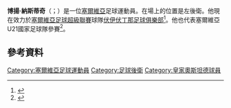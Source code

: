 {{Infobox football biography
| name= Bojan Nastić
| image= 
| fullname = Bojan Nastić
| birth_date  = {{birth date and age|df=y|1994|7|6}}
| birth_place = [[波黑|波黑]][[弗拉塞尼察|弗拉塞尼察]]
| height = {{Height|m=1.82}}
| currentclub  = [[伏伊伏丁那足球俱樂部|伏伊伏丁那]]
| clubnumber = 15
| position = 左後衛
| youthyears1 = –2009
| youthclubs1 = [[FK弗拉塞尼察|FK弗拉塞尼察]]
| youthyears2 = 2009–2012
| youthclubs2 = [[伏伊伏丁那足球俱樂部|伏伊伏丁那]]
| years1 = 2012– 
| clubs1 = [[伏伊伏丁那足球俱樂部|伏伊伏丁那]]
| caps1 = 61
| goals1 = 1
| nationalyears1 = 2010–2011
| nationalteam1 = 塞爾維亞U17
| nationalcaps1 = 3
| nationalgoals1 = 0
| nationalyears2 = 2011–
| nationalteam2 = 塞爾維亞U19
| nationalcaps2 = 0
| nationalgoals2 = 0
| pcupdate = {{date|2015-5-24}}
| ntupdate = {{date|2013-3-19}}
}}
'''博揚·納斯蒂奇'''（{{lang-sr|Бојан Настић}}；{{bd|1994年|7月6日}}）是一位[[塞爾維亞|塞爾維亞]]足球運動員。在場上的位置是左後衛。他現在效力於[[塞爾維亞足球超級聯賽|塞爾維亞足球超級聯賽]]球隊[[伏伊伏丁那足球俱樂部|伏伊伏丁那足球俱樂部]]<ref>{{Cite web |url=http://sportsport.ba/bh_fudbal/bojan-nastic-odusevljava-u-vojvodini/28071 |title=Bojan Nastić oduševljava u Vojvodini |access-date=2015-06-05 |archive-date=2017-10-12 |archive-url=https://web.archive.org/web/20171012202346/http://sportsport.ba/bh_fudbal/bojan-nastic-odusevljava-u-vojvodini/28071 |dead-url=no }}</ref>。他也代表塞爾維亞U21國家足球隊參賽<ref>{{Cite web | url=http://www.uefa.com/under21/season=2015/matches/round=2000412/match=2011552/postmatch/report/index.html | title=Serbia come from behind to sink Northern Ireland | publisher=uefa.com | date=15 October 2013 | accessdate=2 March 2015 | archive-date=2015-09-30 | archive-url=https://web.archive.org/web/20150930125035/http://www.uefa.com/under21/season=2015/matches/round=2000412/match=2011552/postmatch/report/index.html | dead-url=no }}</ref>。
==參考資料==
{{Reflist}}

{{DEFAULTSORT: Nastić, Bojan}}
[[Category:塞爾維亞足球運動員|Category:塞爾維亞足球運動員]]
[[Category:足球後衛|Category:足球後衛]]
[[Category:皇家奧斯坦德球員|Category:皇家奧斯坦德球員]]